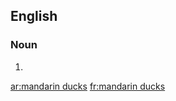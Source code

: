 ==English==

===Noun===
{{head|en|plural}}

# {{plural of|mandarin duck|lang=en}}

[[ar:mandarin ducks]]
[[fr:mandarin ducks]]